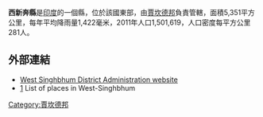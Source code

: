 '''西新奔縣'''是[[印度|印度]]的一個縣，位於該國東部，由[[賈坎德邦|賈坎德邦]]負責管轄，面積5,351平方公里，每年平均降雨量1,422毫米，2011年人口1,501,619，人口密度每平方公里281人。

==外部連結==
*[http://chaibasa.nic.in/ West Singhbhum District Administration website]{{Wayback|url=http://chaibasa.nic.in/ |date=20110716022024 }}
*[http://www.onefivenine.com/india/villag/West-Singhbhum] {{Wayback|url=http://www.onefivenine.com/india/villag/West-Singhbhum |date=20201213004009 }} List of places in West-Singhbhum

{{India-geo-stub}}
[[Category:賈坎德邦|Category:賈坎德邦]]
